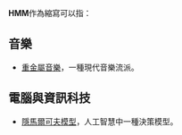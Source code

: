 '''HMM'''作為縮寫可以指：

==音樂==
* [[重金屬音樂|重金屬音樂]]，一種現代音樂流派。

==電腦與資訊科技==
* [[隱馬爾可夫模型|隱馬爾可夫模型]]，人工智慧中一種決策模型。

{{disambig|cat=三字拉丁字母縮寫消歧義}}